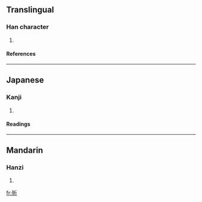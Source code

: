 ==Translingual==

===Han character===
{{Han char|rn=78|rad=歹|as=04|sn=8|four=|canj=一弓竹一中 (MNHML)}}

# {{defn|Han}}

====References====
{{Han ref|kx=0579.130|dkj=16382|dj=0971.160|hdz=21382.110|uh=6B7D|ud=27517}}

----
==Japanese==
===Kanji===
{{ja-kanji|grade=}}
# {{defn|Japanese}} 
====Readings====
{{ja-readings|on=[[せつ]] (setsu), [[せち]] (sechi)|kun=[[わかじに]] (wakajini)}}

----
==Mandarin==
===Hanzi===
{{cmn-hanzi|pin=[[zhé]] (zhe2)|wg=che<sup>2</sup>}}
# {{defn|Mandarin}}

[[fr:歽]]
